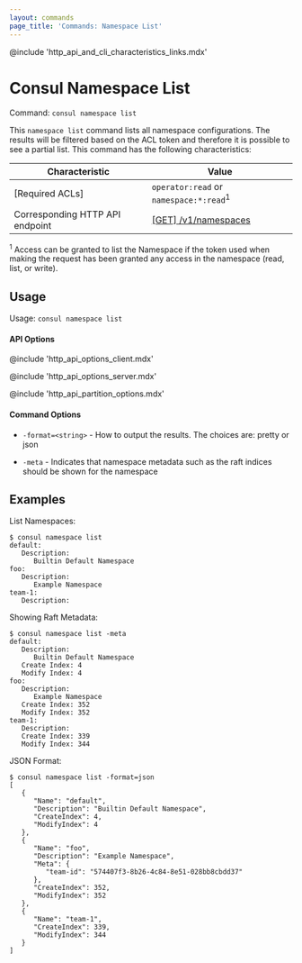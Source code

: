 ```yaml
---
layout: commands
page_title: 'Commands: Namespace List'
---
```


@include 'http_api_and_cli_characteristics_links.mdx'

# Consul Namespace List

Command: `consul namespace list`

<EnterpriseAlert />

This `namespace list` command lists all namespace configurations.
The results will be filtered based on the ACL token and therefore it is possible to
see a partial list.
This command has the following characteristics:

| Characteristic | Value |
| -------------- | ----- |
| [Required ACLs] | `operator:read` or `namespace:*:read`<sup>1</sup> |
| Corresponding HTTP API endpoint | [\[GET\] /v1/namespaces](/api-docs/namespaces#list-all-namespaces) |

<sup>1</sup> Access can be granted to list the Namespace if the token used when making
the request has been granted any access in the namespace (read, list, or write).

## Usage

Usage: `consul namespace list`

#### API Options

@include 'http_api_options_client.mdx'

@include 'http_api_options_server.mdx'

@include 'http_api_partition_options.mdx'

#### Command Options

- `-format=<string>` - How to output the results. The choices are: pretty or json

- `-meta` - Indicates that namespace metadata such as the raft indices should be
  shown for the namespace

## Examples

List Namespaces:

```shell-session
$ consul namespace list
default:
   Description:
      Builtin Default Namespace
foo:
   Description:
      Example Namespace
team-1:
   Description:

```

Showing Raft Metadata:

```shell-session
$ consul namespace list -meta
default:
   Description:
      Builtin Default Namespace
   Create Index: 4
   Modify Index: 4
foo:
   Description:
      Example Namespace
   Create Index: 352
   Modify Index: 352
team-1:
   Description:
   Create Index: 339
   Modify Index: 344

```

JSON Format:

```shell-session
$ consul namespace list -format=json
[
   {
      "Name": "default",
      "Description": "Builtin Default Namespace",
      "CreateIndex": 4,
      "ModifyIndex": 4
   },
   {
      "Name": "foo",
      "Description": "Example Namespace",
      "Meta": {
         "team-id": "574407f3-8b26-4c84-8e51-028bb8cbdd37"
      },
      "CreateIndex": 352,
      "ModifyIndex": 352
   },
   {
      "Name": "team-1",
      "CreateIndex": 339,
      "ModifyIndex": 344
   }
]
```
